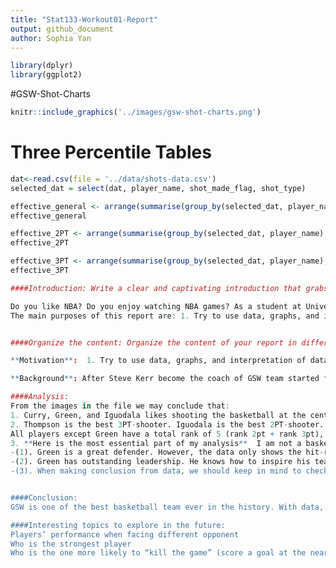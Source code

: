 ```yaml
---
title: "Stat133-Workout01-Report"
output: github_document
author: Sophia Yan
---
```


```r
library(dplyr)
library(ggplot2)
```

#GSW-Shot-Charts
```r
knitr::include_graphics('../images/gsw-shot-charts.png')

```

# Three Percentile Tables
```r
dat<-read.csv(file = '../data/shots-data.csv')
selected_dat = select(dat, player_name, shot_made_flag, shot_type)

effective_general <- arrange(summarise(group_by(selected_dat, player_name), total = n(), made = sum(shot_made_flag == 'shot_yes'), perc_made = made/total), desc(perc_made))
effective_general

effective_2PT <- arrange(summarise(group_by(selected_dat, player_name), total = sum(shot_type == '2PT Field Goal'), made = sum(shot_made_flag == 'shot_yes'& shot_type == '2PT Field Goal'), perc_made = made/total), desc(perc_made))
effective_2PT

effective_3PT <- arrange(summarise(group_by(selected_dat, player_name), total = sum(shot_type == '3PT Field Goal'), made = sum(shot_made_flag == 'shot_yes'& shot_type == '3PT Field Goal'), perc_made = made/total), desc(perc_made))
effective_3PT
```



```r

####Introduction: Write a clear and captivating introduction that grabs the reader’s attention. And describe the purpose of the report.**

Do you like NBA? Do you enjoy watching NBA games? As a student at University of California, Berkeley, you must be familiar with the Golden State Warrior. Also, Stephen Curry, Kevin Durant, Thompson, Green,  are names that most people in California be familiar with, by default (just kidding). In this report I will use some data and some insights and reflection behind the data to talk a little bit about NBA the game, Golden State Warrior the team, and five famous basketball stars in GSW: Steven Curry, Kevin Durant, Draymond Green, Andre Iguodala, and Klay Thompson. 
The main purposes of this report are: 1. Try to use data, graphs, and interpretation of data to explain something interesting in our life.  2. As a beginner of R language, be more familiar with the strong power of this language and be more proficient in using this wonderful tool.  3. Have a glance on how big data penetrating in our life, from field to field. 


####Organize the content: Organize the content of your report in different sections: e.g. motivation, background, data, analysis, discussion, conclusions, and references.**

**Motivation**:  1. Try to use data, graphs, and interpretation of data to explain something interesting in our life.  2. As a beginner of R language, be more familiar with the strong power of this language and be more proficient in using this wonderful tool.  3. Have a glance on how big data penetrating in our life, from field to field. 

**Background**: After Steve Kerr become the coach of GSW team started from 2014, the GSW team become one of the greatest legend in NBA history. In this report I will illustrate some fun facts/reflection of this team. 

####Analysis: 
From the images in the file we may conclude that:
1. Curry, Green, and Iguodala likes shooting the basketball at the center of the semi-circle or at the bottom line of the semi-circle, while Durant and Thompson are more “everywhere shooter”
2. Thompson is the best 3PT-shooter. Iguodala is the best 2PT-shooter. Unfortunately, Green is the worst in both
All players except Green have a total rank of 5 (rank 2pt + rank 3pt), but Curry is the one with most shoots, so over all he has the highest hit rate.
3. **Here is the most essential part of my analysis**  I am not a basketball fan, so the data confuse me a little. I know Green is one of the most important player in this team and named as one of the "the BIG Four", but just from the data I have no idea why does he deserve such complement. Therefore, I asked my friend M who is a super fan of NBA about this, and here is the keytakeaway: 
-(1). Green is a great defender. However, the data only shows the hit-rate, which indicates the players ability as a point guard or shooting guard. 
-(2). Green has outstanding leadership. He knows how to inspire his teammates as well as deter his opponent. That is kind of a "soft skill" in the game. I learn from this case that, in individual sport competition, the score/number(which is data) is the only standard of ranking athletes. However, in team competition such as basketball, there are a lot of "soft skill" that have huge impact on the team's performance but can hardly been "datafied" (tranlated into data). Data is objective, but sometimes it cannot reflect the whole thing as it is. 
-(3). When making conclusion from data, we should keep in mind to check that: A. if this data only reflect certain aspects of the whole group, but there is something important that been ignored.  B. if there is some factors that might influence our conclusion, but can not be transform into data.


####Conclusion:
GSW is one of the best basketball team ever in the history. With data, data computation, and data analysis skill, we can discover a lot of interesting facts. As for the basketball team, this data and conclusions are really useful for them technically. Data and data analysis change the way people think and people work a lot, and they are so powerful. However, sometimes data can not reflect everything in real world. In order to make the most precise conclusions (such as in the case of Green), as analyst we should keep rational perspectives towards data analysis, and figure out what has been ignored by data. This also provide strong evidence that AI cannot rule the world (at least up to now).  

####Interesting topics to explore in the future:
Players’ performance when facing different opponent
Who is the strongest player
Who is the one more likely to “kill the game” (score a goal at the nearly end of the game)




```























